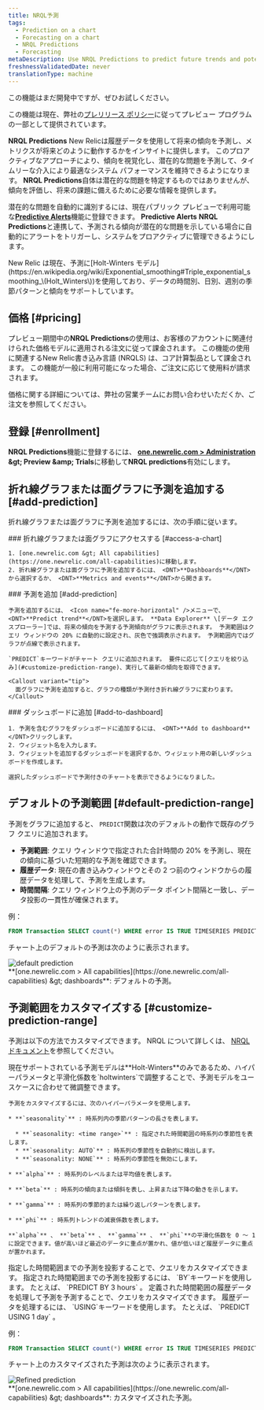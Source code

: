```yaml
---
title: NRQL予測
tags:
  - Prediction on a chart
  - Forecasting on a chart
  - NRQL Predictions
  - Forecasting
metaDescription: Use NRQL Predictions to predict future trends and potential performance issues.
freshnessValidatedDate: never
translationType: machine
---
```


<Callout title="プレビュー">
  この機能はまだ開発中ですが、ぜひお試しください。

  この機能は現在、弊社の[プレリリース ポリシー](/docs/licenses/license-information/referenced-policies/new-relic-pre-release-policy)に従ってプレビュー プログラムの一部として提供されています。
</Callout>

<DNT>**NRQL Predictions**</DNT> New Relicは履歴データを使用して将来の傾向を予測し、メトリクスが将来どのように動作するかをインサイトに提供します。 このプロアクティブなアプローチにより、傾向を視覚化し、潜在的な問題を予測して、タイムリーな介入により最適なシステム パフォーマンスを維持できるようになります。 <DNT>**NRQL Predictions**</DNT>自体は潜在的な問題を特定するものではありませんが、傾向を評価し、将来の課題に備えるために必要な情報を提供します。

潜在的な問題を自動的に識別するには、現在パブリック プレビューで利用可能な<DNT>**[Predictive Alerts](/docs/query-your-data/explore-query-data/use-charts/nrql-predictions)**</DNT>機能に登録できます。 <DNT>**Predictive Alerts**</DNT> <DNT>**NRQL Predictions**</DNT>と連携して、予測される傾向が潜在的な問題を示している場合に自動的にアラートをトリガーし、システムをプロアクティブに管理できるようにします。

<Callout variant="tip">
  New Relic は現在、予測に[Holt-Winters モデル](https://en.wikipedia.org/wiki/Exponential_smoothing#Triple_exponential_smoothing_\(Holt_Winters\))を使用しており、データの時間別、日別、週別の季節パターンと傾向をサポートしています。
</Callout>

## 価格 [#pricing]

プレビュー期間中の<DNT>**NRQL Predictions**</DNT>の使用は、お客様のアカウントに関連付けられた価格モデルに適用される注文に従って課金されます。 この機能の使用に関連するNew Relic書き込み言語 (NRQLS) は、コア計算製品として課金されます。 この機能が一般に利用可能になった場合、ご注文に応じて使用料が請求されます。

価格に関する詳細については、弊社の営業チームにお問い合わせいただくか、ご注文を参照してください。

## 登録 [#enrollment]

<DNT>**NRQL Predictions**</DNT>機能に登録するには、 <DNT>**[one.newrelic.com &gt; Administration](https://one.newrelic.com//admin-portal) &amp;gt; Preview &amp;amp; Trials**</DNT>に移動して<DNT>**NRQL predictions**</DNT>有効にします。

## 折れ線グラフまたは面グラフに予測を追加する [#add-prediction]

折れ線グラフまたは面グラフに予測を追加するには、次の手順に従います。

<Steps>
  <Step>
    ### 折れ線グラフまたは面グラフにアクセスする [#access-a-chart]

    1. [one.newrelic.com &gt; All capabilities](https://one.newrelic.com/all-capabilities)に移動します。
    2. 折れ線グラフまたは面グラフに予測を追加するには、 <DNT>**Dashboards**</DNT>から選択するか、 <DNT>**Metrics and events**</DNT>から開きます。
  </Step>

  <Step>
    ### 予測を追加 [#add-prediction]

    予測を追加するには、 <Icon name="fe-more-horizontal" />メニューで、 <DNT>**Predict trend**</DNT>を選択します。 **Data Explorer** \[データ エクスプローラー]では、将来の傾向を予測する予測傾向がグラフに表示されます。 予測範囲はクエリ ウィンドウの 20% に自動的に設定され、灰色で強調表示されます。 予測範囲内ではグラフが点線で表示されます。

    `PREDICT`キーワードがチャート クエリに追加されます。 要件に応じて[クエリを絞り込み](#customize-prediction-range)、実行して最新の傾向を取得できます。

    <Callout variant="tip">
      面グラフに予測を追加すると、グラフの種類が予測付き折れ線グラフに変わります。
    </Callout>
  </Step>

  <Step>
    ### ダッシュボードに追加 [#add-to-dashboard]

    1. 予測を含むグラフをダッシュボードに追加するには、 <DNT>**Add to dashboard**</DNT>クリックします。
    2. ウィジェット名を入力します。
    3. ウィジェットを追加するダッシュボードを選択するか、ウィジェット用の新しいダッシュボードを作成します。

    選択したダッシュボードで予測付きのチャートを表示できるようになりました。
  </Step>
</Steps>

## デフォルトの予測範囲 [#default-prediction-range]

予測をグラフに追加すると、 `PREDICT`関数は次のデフォルトの動作で既存のグラフ クエリに追加されます。

* **予測範囲**: クエリ ウィンドウで指定された合計時間の 20% を予測し、現在の傾向に基づいた短期的な予測を確認できます。
* **履歴データ**: 現在の書き込みウィンドウとその 2 つ前のウィンドウからの履歴データを処理して、予測を生成します。
* **時間間隔**: クエリ ウィンドウ上の予測のデータ ポイント間隔と一致し、データ投影の一貫性が確保されます。

例：

```sql
FROM Transaction SELECT count(*) WHERE error IS TRUE TIMESERIES PREDICT
```

チャート上のデフォルトの予測は次のように表示されます。

<img title="default prediction" alt="default prediction" src="/images/nrql-predictions-default.webp" />

<figcaption>
  <DNT>**[one.newrelic.com &gt; All capabilities](https://one.newrelic.com/all-capabilities) &amp;gt; dashboards**</DNT>: デフォルトの予測。
</figcaption>

## 予測範囲をカスタマイズする [#customize-prediction-range]

予測は以下の方法でカスタマイズできます。 NRQL について詳しくは、 [NRQL ドキュメント](/docs/nrql/get-started/introduction-nrql-new-relics-query-language)を参照してください。

<CollapserGroup>
  <Collapser id="hyperparameters" title="ハイパーパラメータとその平滑化レベルを使用してクエリをカスタマイズする">
    現在サポートされている予測モデルは<DNT>**Holt-Winters**</DNT>のみであるため、ハイパーパラメータと平滑化係数を`holtwinters`で調整することで、予測モデルをユースケースに合わせて微調整できます。

    予測をカスタマイズするには、次のハイパーパラメータを使用します。

    * **`seasonality`** : 時系列内の季節パターンの長さを表します。

      * **`seasonality: <time range>`** : 指定された時間範囲の時系列の季節性を表します。
      * **`seasonality: AUTO`** : 時系列の季節性を自動的に検出します。
      * **`seasonality: NONE`** : 時系列の季節性を無効にします。

    * **`alpha`** : 時系列のレベルまたは平均値を表します。

    * **`beta`** : 時系列の傾向または傾斜を表し、上昇または下降の動きを示します。

    * **`gamma`** : 時系列の季節的または繰り返しパターンを表します。

    * **`phi`** : 時系列トレンドの減衰係数を表します。

    **`alpha`** 、 **`beta`** 、 **`gamma`** 、 **`phi`**の平滑化係数を 0 ～ 1 に設定できます。値が高いほど最近のデータに重点が置かれ、値が低いほど履歴データに重点が置かれます。
  </Collapser>

  <Collapser id="prediction-range" title="予測範囲でクエリをカスタマイズする">
    指定した時間範囲までの予測を投影することで、クエリをカスタマイズできます。 指定された時間範囲までの予測を投影するには、 `BY`キーワードを使用します。 たとえば、 `PREDICT BY 3 hours` 。
  </Collapser>

  <Collapser id="historical-data-range" title="指定した時間範囲の履歴データを処理してクエリをカスタマイズします">
    定義された時間範囲の履歴データを処理して予測を予測することで、クエリをカスタマイズできます。 履歴データを処理するには、 `USING`キーワードを使用します。 たとえば、 `PREDICT USING 1 day` 。
  </Collapser>
</CollapserGroup>

例：

```sql
FROM Transaction SELECT count(*) WHERE error IS TRUE TIMESERIES PREDICT holtwinters(beta: 0.5) BY 3 hours USING 1 day
```

チャート上のカスタマイズされた予測は次のように表示されます。

<img title="Refined prediction" alt="Refined prediction" src="/images/nrql-predictions-refined.webp" />

<figcaption>
  <DNT>**[one.newrelic.com &gt; All capabilities](https://one.newrelic.com/all-capabilities) &amp;gt; dashboards**</DNT>: カスタマイズされた予測。
</figcaption>
